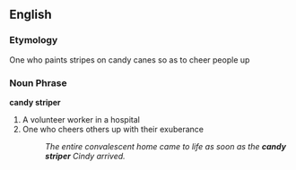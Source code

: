 ==English==

===Etymology===
One who paints stripes on candy canes so as to cheer people up

===Noun Phrase===
'''candy striper'''
#A volunteer worker in a hospital
#One who cheers others up with their exuberance
#:''The entire convalescent home came to life as soon as the '''candy striper''' Cindy arrived.''
